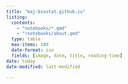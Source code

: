 ```yaml
---
title: "maj-biostat.github.io"
listing:
  contents:
    - "notebooks/*.qmd"
    - "!notebooks/about.qmd"
  type: table
  max-items: 100
  date-format: iso
  fields: [image, date, title, reading-time]
date: today
date-modified: last-modified

---
```


